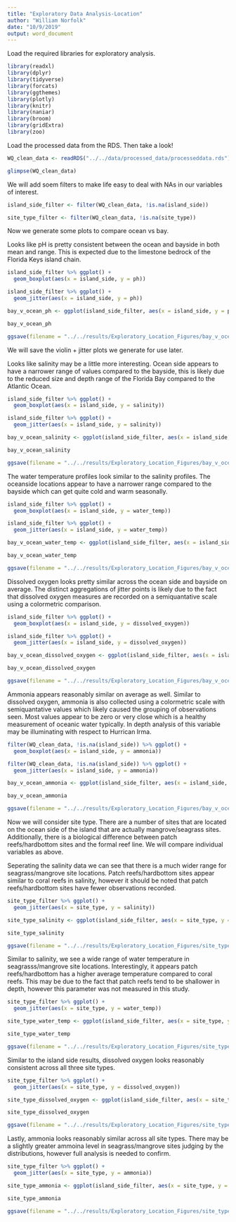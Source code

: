 ```yaml
---
title: "Exploratory Data Analysis-Location"
author: "William Norfolk"
date: "10/9/2019"
output: word_document
---
```


Load the required libraries for exploratory analysis.

```r
library(readxl)
library(dplyr)
library(tidyverse)
library(forcats)
library(ggthemes)
library(plotly)
library(knitr)
library(naniar)
library(broom)
library(gridExtra)
library(zoo)
```

Load the processed data from the RDS. Then take a look!

```r
WQ_clean_data <- readRDS("../../data/processed_data/processeddata.rds")

glimpse(WQ_clean_data)
```

We will add soem filters to make life easy to deal with NAs in our variables of interest.

```r
island_side_filter <- filter(WQ_clean_data, !is.na(island_side))

site_type_filter <- filter(WQ_clean_data, !is.na(site_type))
```


Now we generate some plots to compare ocean vs bay. 

Looks like pH is pretty consistent between the ocean and bayside in both mean and range. This is expected due to the limestone bedrock of the Florida Keys island chain.

```r
island_side_filter %>% ggplot() + 
  geom_boxplot(aes(x = island_side, y = ph))

island_side_filter %>% ggplot() + 
  geom_jitter(aes(x = island_side, y = ph))

bay_v_ocean_ph <- ggplot(island_side_filter, aes(x = island_side, y = ph, color = island_side)) + geom_violin(width = 1) + geom_jitter(alpha = 0.25) + ggtitle("Bay vs. Ocean pH") + xlab("Island Side") + ylab("pH") + theme(legend.position = "none", axis.text.x = element_text(face = "bold"))

bay_v_ocean_ph

ggsave(filename = "../../results/Exploratory_Location_Figures/bay_v_ocean_ph.png",plot = bay_v_ocean_ph) 


```

We will save the violin + jitter plots we generate for use later.


Looks like salinity may be a little more interesting. Ocean side appears to have a narrower range of values compared to the bayside, this is likely due to the reduced size and depth range of the Florida Bay compared to the Atlantic Ocean.


```r

island_side_filter %>% ggplot() + 
  geom_boxplot(aes(x = island_side, y = salinity))

island_side_filter %>% ggplot() + 
  geom_jitter(aes(x = island_side, y = salinity))

bay_v_ocean_salinity <- ggplot(island_side_filter, aes(x = island_side, y = salinity, color = island_side)) + geom_violin(width = 1) + geom_jitter(alpha = 0.25) + ggtitle("Bay vs. Ocean Salinity") + xlab("Island Side") + ylab("Salinity (ppt)") + theme(legend.position = "none", axis.text.x = element_text(face = "bold"))

bay_v_ocean_salinity

ggsave(filename = "../../results/Exploratory_Location_Figures/bay_v_ocean_salinity.png",plot = bay_v_ocean_salinity) 

```

The water temperature profiles look similar to the salinity profiles. The oceanside locations appear to have a narrower range compared to the bayside which can get quite cold and warm seasonally.


```r
island_side_filter %>% ggplot() + 
  geom_boxplot(aes(x = island_side, y = water_temp))

island_side_filter %>% ggplot() + 
  geom_jitter(aes(x = island_side, y = water_temp))

bay_v_ocean_water_temp <- ggplot(island_side_filter, aes(x = island_side, y = water_temp, color = island_side)) + geom_violin(width = 1) + geom_jitter(alpha = 0.25) + ggtitle("Bay vs. Ocean Water Temperature") + xlab("Island Side") + ylab("Water Temperature (C)") + theme(legend.position = "none", axis.text.x = element_text(face = "bold"))

bay_v_ocean_water_temp 

ggsave(filename = "../../results/Exploratory_Location_Figures/bay_v_ocean_water_temp.png",plot = bay_v_ocean_water_temp) 

```


Dissolved oxygen looks pretty similar across the ocean side and bayside on average. The distinct aggregations of jitter points is likely due to the fact that dissolved oxygen measures are recorded on a semiquantative scale using a colormetric comparison.

```r
island_side_filter %>% ggplot() + 
  geom_boxplot(aes(x = island_side, y = dissolved_oxygen))

island_side_filter %>% ggplot() + 
  geom_jitter(aes(x = island_side, y = dissolved_oxygen))

bay_v_ocean_dissolved_oxygen <- ggplot(island_side_filter, aes(x = island_side, y = dissolved_oxygen, color = island_side)) + geom_violin(width = 1) + geom_jitter(alpha = 0.25) + ggtitle("Bay vs. Ocean Dissolved Oxygen") + xlab("Island Side") + ylab("Dissolved Oxygen (mg/L)") + theme(legend.position = "none", axis.text.x = element_text(face = "bold"))

bay_v_ocean_dissolved_oxygen

ggsave(filename = "../../results/Exploratory_Location_Figures/bay_v_ocean_dissolved_oxygen.png",plot = bay_v_ocean_dissolved_oxygen) 

```


Ammonia appears reasonably similar on average as well. Similar to dissolved oxygen, ammonia is also collected using a colormetric scale with semiquantative values which likely caused the grouping of observations seen. Most values appear to be zero or very close which is a healthy measurement of oceanic water typically. In depth analysis of this variable may be illuminating with respect to Hurrican Irma.

```r
filter(WQ_clean_data, !is.na(island_side)) %>% ggplot() + 
  geom_boxplot(aes(x = island_side, y = ammonia))

filter(WQ_clean_data, !is.na(island_side)) %>% ggplot() + 
  geom_jitter(aes(x = island_side, y = ammonia))

bay_v_ocean_ammonia <- ggplot(island_side_filter, aes(x = island_side, y = ammonia, color = island_side)) + geom_violin(width = 1) + geom_jitter(alpha = 0.25) + ggtitle("Bay vs. Ocean Ammonia") + xlab("Island Side") + ylab("Ammonia (mg/L)") + theme(legend.position = "none", axis.text.x = element_text(face = "bold"))

bay_v_ocean_ammonia

ggsave(filename = "../../results/Exploratory_Location_Figures/bay_v_ocean_ammonia.png",plot = bay_v_ocean_ammonia) 

```

Now we will consider site type. There are a number of sites that are located on the ocean side of the island that are actually mangrove/seagrass sites. Additionally, there is a biological difference between patch reefs/hardbottom sites and the formal reef line. We will compare individual variables as above.

Seperating the salinity data we can see that there is a much wider range for seagrass/mangrove site locations. Patch reefs/hardbottom sites appear similar to coral reefs in salinity, however it should be noted that patch reefs/hardbottom sites have fewer observations recorded.

```r
site_type_filter %>% ggplot() + 
  geom_jitter(aes(x = site_type, y = salinity))

site_type_salinity <- ggplot(island_side_filter, aes(x = site_type, y = salinity, color = site_type)) + geom_violin(width = 1) + geom_jitter(alpha = 0.25) + ggtitle("Salinity by Site Type") + xlab("") + ylab("Salinity (ppt)") + theme(legend.position = "none", axis.text.x = element_text(face = "bold"))

site_type_salinity

ggsave(filename = "../../results/Exploratory_Location_Figures/site_type_salinity.png",plot = site_type_salinity) 

```

Similar to salinity, we see a wide range of water temperature in seagrasss/mangrove site locations. Interestingly, it appears patch reefs/hardbottom has a higher average temperature compared to coral reefs. This may be due to the fact that patch reefs tend to be shallower in depth, however this parameter was not measured in this study.

```r
site_type_filter %>% ggplot() + 
  geom_jitter(aes(x = site_type, y = water_temp))

site_type_water_temp <- ggplot(island_side_filter, aes(x = site_type, y = water_temp, color = site_type)) + geom_violin(width = 1) + geom_jitter(alpha = 0.25) + ggtitle("Water Temperature by Site Type") + xlab("") + ylab("Water Temperature (C)") + theme(legend.position = "none", axis.text.x = element_text(face = "bold"))

site_type_water_temp

ggsave(filename = "../../results/Exploratory_Location_Figures/site_type_water_temp.png",plot = site_type_water_temp) 


```

Similar to the island side results, dissolved oxygen looks reasonably consistent across all three site types.

```r
site_type_filter %>% ggplot() + 
  geom_jitter(aes(x = site_type, y = dissolved_oxygen))

site_type_dissolved_oxygen <- ggplot(island_side_filter, aes(x = site_type, y = dissolved_oxygen, color = site_type)) + geom_violin(width = 1) + geom_jitter(alpha = 0.25) + ggtitle("Dissolved Oxygen by Site Type") + xlab("") + ylab("Dissolved Oxygen (mg/L)") + theme(legend.position = "none", axis.text.x = element_text(face = "bold"))

site_type_dissolved_oxygen

ggsave(filename = "../../results/Exploratory_Location_Figures/site_type_dissolved_oxygen.png",plot = site_type_dissolved_oxygen) 

```

Lastly, ammonia looks reasonably similar across all site types. There may be a slightly greater ammoina level in seagrass/mangrove sites judging by the distributions, however full analysis is needed to confirm.

```r
site_type_filter %>% ggplot() + 
  geom_jitter(aes(x = site_type, y = ammonia))

site_type_ammonia <- ggplot(island_side_filter, aes(x = site_type, y = ammonia, color = site_type)) + geom_violin(width = 1) + geom_jitter(alpha = 0.25) + ggtitle("Ammonia by Site Type") + xlab("") + ylab("Ammonia (mg/L)") + theme(legend.position = "none", axis.text.x = element_text(face = "bold"))

site_type_ammonia

ggsave(filename = "../../results/Exploratory_Location_Figures/site_type_ammonia.png",plot = site_type_ammonia) 

```

